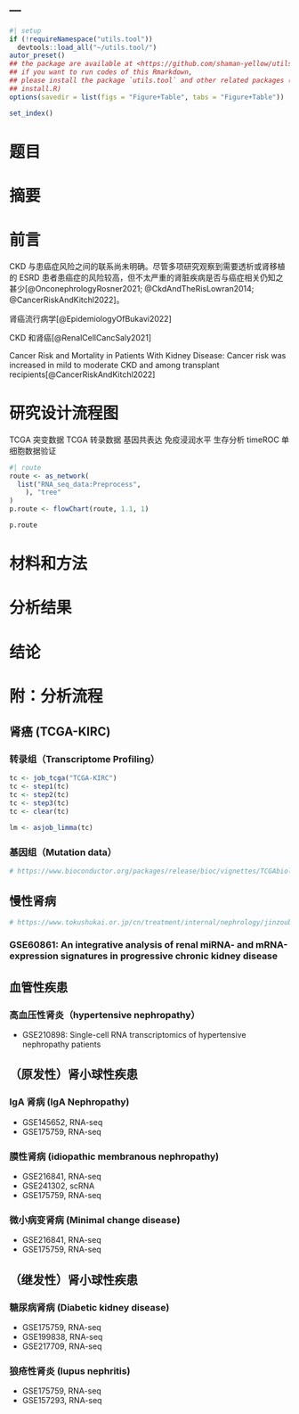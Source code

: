 ---
---

```r
#| setup
if (!requireNamespace("utils.tool"))
  devtools::load_all("~/utils.tool/")
autor_preset()
## the package are available at <https://github.com/shaman-yellow/utils.tool>
## if you want to run codes of this Rmarkdown,
## please install the package `utils.tool` and other related packages (run
## install.R)
options(savedir = list(figs = "Figure+Table", tabs = "Figure+Table"))
```

```r
set_index()
```

# 题目

# 摘要 {#abstract}

# 前言 {#introduction}

CKD 与患癌症风险之间的联系尚未明确。尽管多项研究观察到需要透析或肾移植的 ESRD 患者患癌症的风险较高，但不太严重的肾脏疾病是否与癌症相关仍知之甚少[@OnconephrologyRosner2021; @CkdAndTheRisLowran2014; @CancerRiskAndKitchl2022]。

肾癌流行病学[@EpidemiologyOfBukavi2022]

CKD 和肾癌[@RenalCellCancSaly2021]

Cancer Risk and Mortality in Patients With Kidney Disease: Cancer risk was increased in mild to moderate CKD and among transplant recipients[@CancerRiskAndKitchl2022]

# 研究设计流程图 {#route}

TCGA 突变数据
TCGA 转录数据
基因共表达
免疫浸润水平
生存分析
timeROC
单细胞数据验证

```r
#| route
route <- as_network(
  list("RNA_seq_data:Preprocess",
    ), "tree"
)
p.route <- flowChart(route, 1.1, 1)
```

```r
p.route
```

# 材料和方法 {#methods}

# 分析结果 {#results}

# 结论 {#dis}

# 附：分析流程

## 肾癌 (TCGA-KIRC)

### 转录组（Transcriptome Profiling）

```r
tc <- job_tcga("TCGA-KIRC")
tc <- step1(tc)
tc <- step2(tc)
tc <- step3(tc)
tc <- clear(tc)

lm <- asjob_limma(tc)
```

### 基因组（Mutation data）

```r
# https://www.bioconductor.org/packages/release/bioc/vignettes/TCGAbiolinks/inst/doc/mutation.html
```

## 慢性肾病

```r
# https://www.tokushukai.or.jp/cn/treatment/internal/nephrology/jinzoubyou_jinfuzen.php
```

### GSE60861: An integrative analysis of renal miRNA- and mRNA-expression signatures in progressive chronic kidney disease

## 血管性疾患

### 高血压性肾炎（hypertensive nephropathy）
- GSE210898: Single-cell RNA transcriptomics of hypertensive nephropathy patients

## （原发性）肾小球性疾患

### IgA 肾病 (IgA Nephropathy)
- GSE145652, RNA-seq
- GSE175759, RNA-seq

### 膜性肾病 (idiopathic membranous nephropathy)
- GSE216841, RNA-seq
- GSE241302, scRNA
- GSE175759, RNA-seq

### 微小病变肾病 (Minimal change disease)
- GSE216841, RNA-seq
- GSE175759, RNA-seq

## （继发性）肾小球性疾患

### 糖尿病肾病 (Diabetic kidney disease)
- GSE175759, RNA-seq
- GSE199838, RNA-seq
- GSE217709, RNA-seq

### 狼疮性肾炎 (lupus nephritis)
- GSE175759, RNA-seq
- GSE157293, RNA-seq

